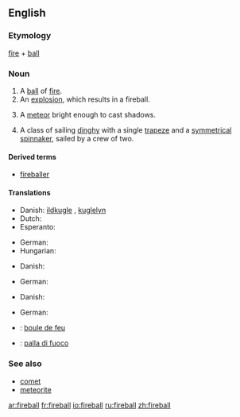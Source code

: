 {{wikipedia|dab=fireball}}
==English==

===Etymology===
[[fire]] + [[ball]]

===Noun===
{{en-noun}}

# A [[ball]] of [[fire]].
# An [[explosion]], which results in a fireball.
# {{astronomy}} A [[meteor]] bright enough to cast shadows.
# A class of sailing [[dinghy]] with a single [[trapeze]] and a [[symmetrical]] [[spinnaker]], sailed by a crew of two.

====Derived terms====
* [[fireballer]]

====Translations====
{{trans-top|A ball of fire}}
* Danish: [[ildkugle]] {{c}}, [[kuglelyn]] {{n}}
* Dutch: {{t|nl|vuurbol|m}}
* Esperanto: {{t|eo|fajropilko}}
{{trans-mid}}
* German: {{t-|de|Feuerball|m}}
* Hungarian: {{t+|hu|tűzgolyó}}
{{trans-bottom}}

{{trans-top|An explosion, which results in a fireball}}
* Danish: {{t-|da|ildkugle|c}}
{{trans-mid}}
* German: {{t-|de|Feuerball|m}}
{{trans-bottom}}

{{trans-top|A meteor bright enough to cast shadows}}
* Danish: {{t-|da|meteor|c}}
{{trans-mid}}
* German: {{t-|de|Feuerball|m}}
{{trans-bottom}}

{{trans-top|A class of sailing dinghy}}
{{trans-mid}}
{{trans-bottom}}

{{checktrans-top}}
* {{ttbc|French}}: [[boule de feu]] {{f}}
* {{ttbc|Italian}}: [[palla di fuoco]] {{f}}
{{checktrans-bottom}}

===See also===
* [[comet]]
* [[meteorite]]

[[ar:fireball]]
[[fr:fireball]]
[[io:fireball]]
[[ru:fireball]]
[[zh:fireball]]